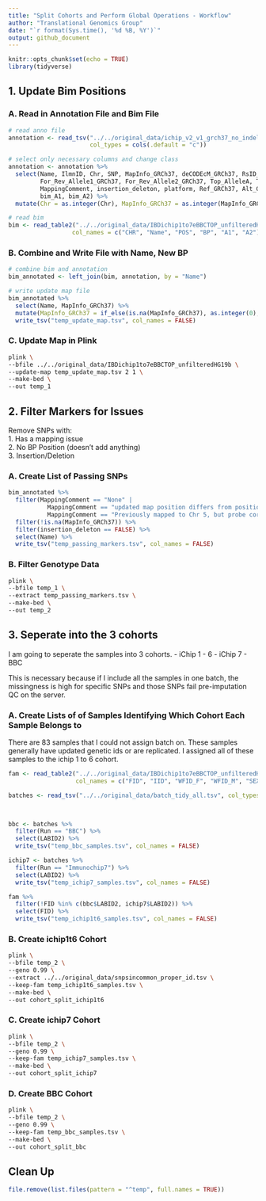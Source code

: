 ```yaml
---
title: "Split Cohorts and Perform Global Operations - Workflow"
author: "Translational Genomics Group"
date: "`r format(Sys.time(), '%d %B, %Y')`"
output: github_document
---
```


```r
knitr::opts_chunk$set(echo = TRUE)
library(tidyverse)
```

## 1. Update Bim Positions

### A. Read in Annotation File and Bim File
```r
# read anno file
annotation <- read_tsv("../../original_data/ichip_v2_v1_grch37_no_indels_annovar_annotation_25_jul_2018.tsv", 
                       col_types = cols(.default = "c"))

# select only necessary columns and change class
annotation <- annotation %>%
  select(Name, IlmnID, Chr, SNP, MapInfo_GRCh37, deCODEcM_GRCh37, RsID_dbsnp138, 
         For_Rev_Allele1_GRCh37, For_Rev_Allele2_GRCh37, Top_AlleleA, Top_AlleleB,
         MappingComment, insertion_deleton, platform, Ref_GRCh37, Alt_GRCh37,
         bim_A1, bim_A2) %>%
  mutate(Chr = as.integer(Chr), MapInfo_GRCh37 = as.integer(MapInfo_GRCh37))

# read bim
bim <- read_table2("../../original_data/IBDichip1to7eBBCTOP_unfilteredHG19b.bim",
                  col_names = c("CHR", "Name", "POS", "BP", "A1", "A2"))
```

### B. Combine and Write File with Name, New BP
```r
# combine bim and annotation
bim_annotated <- left_join(bim, annotation, by = "Name")

# write update map file
bim_annotated %>%
  select(Name, MapInfo_GRCh37) %>%
  mutate(MapInfo_GRCh37 = if_else(is.na(MapInfo_GRCh37), as.integer(0), MapInfo_GRCh37)) %>%
  write_tsv("temp_update_map.tsv", col_names = FALSE)
```

### C. Update Map in Plink
```bash
plink \
--bfile ../../original_data/IBDichip1to7eBBCTOP_unfilteredHG19b \
--update-map temp_update_map.tsv 2 1 \
--make-bed \
--out temp_1
```


## 2. Filter Markers for Issues
Remove SNPs with:  
1. Has a mapping issue  
2. No BP Position (doesn't add anything)  
3. Insertion/Deletion  

### A. Create List of Passing SNPs
```r
bim_annotated %>%
  filter(MappingComment == "None" | 
           MappingComment == "updated map position differs from position in ichip1to7top_unfiltered_e_bim" |
           MappingComment == "Previously mapped to Chr 5, but probe correctly matched to Chr 15.") %>%
  filter(!is.na(MapInfo_GRCh37)) %>%
  filter(insertion_deleton == FALSE) %>%
  select(Name) %>%
  write_tsv("temp_passing_markers.tsv", col_names = FALSE)
```

### B. Filter Genotype Data
```bash
plink \
--bfile temp_1 \
--extract temp_passing_markers.tsv \
--make-bed \
--out temp_2
```

## 3. Seperate into the 3 cohorts
I am going to seperate the samples into 3 cohorts. 
- iChip 1 - 6 
- iChip 7
- BBC

This is necessary because if I include all the samples in one batch, the missingness is high for specific SNPs and those SNPs fail pre-imputation QC on the server. 

### A. Create Lists of of Samples Identifying Which Cohort Each Sample Belongs to 
There are 83 samples that I could not assign batch on. These samples generally have updated genetic ids or are replicated. I assigned all of these samples to the ichip 1 to 6 cohort. 
```r
fam <- read_table2("../../original_data/IBDichip1to7eBBCTOP_unfilteredHG19b.fam", 
                   col_names = c("FID", "IID", "WFID_F", "WFID_M", "SEX", "PHENO"))

batches <- read_tsv("../../original_data/batch_tidy_all.tsv", col_types = cols(LABID2 = col_character(),
                                                                               Run = col_character()))


bbc <- batches %>%
  filter(Run == "BBC") %>%
  select(LABID2) %>%
  write_tsv("temp_bbc_samples.tsv", col_names = FALSE)

ichip7 <- batches %>%
  filter(Run == "Immunochip7") %>%
  select(LABID2) %>%
  write_tsv("temp_ichip7_samples.tsv", col_names = FALSE)

fam %>%
  filter(!FID %in% c(bbc$LABID2, ichip7$LABID2)) %>%
  select(FID) %>%
  write_tsv("temp_ichip1t6_samples.tsv", col_names = FALSE)

```

### B. Create ichip1t6 Cohort
```bash
plink \
--bfile temp_2 \
--geno 0.99 \
--extract ../../original_data/snpsincommon_proper_id.tsv \
--keep-fam temp_ichip1t6_samples.tsv \
--make-bed \
--out cohort_split_ichip1t6
```

### C. Create ichip7 Cohort
```bash
plink \
--bfile temp_2 \
--geno 0.99 \
--keep-fam temp_ichip7_samples.tsv \
--make-bed \
--out cohort_split_ichip7
```

### D. Create BBC Cohort
```bash
plink \
--bfile temp_2 \
--geno 0.99 \
--keep-fam temp_bbc_samples.tsv \
--make-bed \
--out cohort_split_bbc
```

## Clean Up
```r
file.remove(list.files(pattern = "^temp", full.names = TRUE))
```

